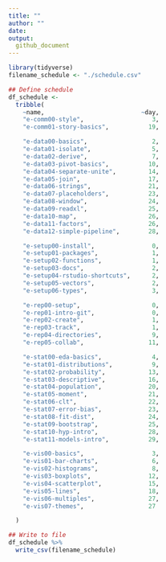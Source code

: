 ```yaml
---
title: ""
author: ""
date:
output:
  github_document
---
```


```r
library(tidyverse)
filename_schedule <- "./schedule.csv"
```

```r
## Define schedule
df_schedule <-
  tribble(
    ~name,                           ~day,
    "e-comm00-style",                   3,
    "e-comm01-story-basics",           19,

    "e-data00-basics",                  2,
    "e-data01-isolate",                 5,
    "e-data02-derive",                  7,
    "e-data03-pivot-basics",           10,
    "e-data04-separate-unite",         14,
    "e-data05-join",                   17,
    "e-data06-strings",                21,
    "e-data07-placeholders",           23,
    "e-data08-window",                 24,
    "e-data09-readxl",                 25,
    "e-data10-map",                    26,
    "e-data11-factors",                26,
    "e-data12-simple-pipeline",        28,

    "e-setup00-install",                0,
    "e-setup01-packages",               1,
    "e-setup02-functions",              1,
    "e-setup03-docs",                   2,
    "e-setup04-rstudio-shortcuts",      2,
    "e-setup05-vectors",                2,
    "e-setup06-types",                  3,

    "e-rep00-setup",                    0,
    "e-rep01-intro-git",                0,
    "e-rep02-create",                   1,
    "e-rep03-track",                    1,
    "e-rep04-directories",              9,
    "e-rep05-collab",                  11,

    "e-stat00-eda-basics",              4,
    "e-stat01-distributions",           9,
    "e-stat02-probability",            13,
    "e-stat03-descriptive",            16,
    "e-stat04-population",             20,
    "e-stat05-moment",                 21,
    "e-stat06-clt",                    22,
    "e-stat07-error-bias",             23,
    "e-stat08-fit-dist",               24,
    "e-stat09-bootstrap",              25,
    "e-stat10-hyp-intro",              28,
    "e-stat11-models-intro",           29,

    "e-vis00-basics",                   3,
    "e-vis01-bar-charts",               6,
    "e-vis02-histograms",               8,
    "e-vis03-boxplots",                12,
    "e-vis04-scatterplot",             15,
    "e-vis05-lines",                   18,
    "e-vis06-multiples",               27,
    "e-vis07-themes",                  27

  )

## Write to file
df_schedule %>%
  write_csv(filename_schedule)
```
